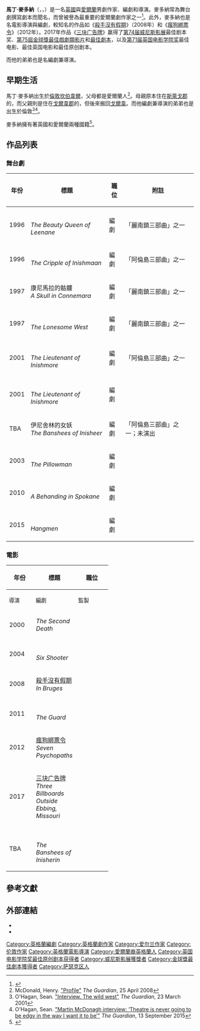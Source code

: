 {{noteTA
|T=zh-tw:馬丁·麥多納;zh-hk:馬田·麥當奴;zh-cn:马丁·麦克多纳;
|G1=Show
|G2=Movie
|1=zh-tw:馬丁·麥多納;zh-hk:馬田·麥當奴;zh-cn:马丁·麦克多纳;
}}
{{Infobox entertainer
| type         = 導演
| name         = 馬丁·麥多納
| foreignname  = {{lang|en|Martin McDonagh}}
| image        = Martin McDonagh 2012.jpg
| imagesize    =
| caption      = 麥多納於2012年的[[多倫多國際影展|多倫多國際影展]]
| birth_name   =
| birth_date   = {{Birth date and age|1970|03|26}}
| birth_place  = 英國[[倫敦|倫敦]][[坎伯韋爾|坎伯韋爾]]
| nationality  = 英國<br>愛爾蘭
| education    = 
| othername    = 
| occupation   = 劇作家、編劇、導演
| years_active = 1996年至今
| spouse       = 
| partner      =
| website      =
| academyawards = {{awards|最佳實景短片|2005年|《{{link-en|六槍手|Six Shooter (film)}}》}}
| goldenglobeawards = {{awards|[[金球獎最佳戲劇類影片|最佳戲劇類影片]]|2017年|《[[三块广告牌|三块广告牌]]》}}{{awards|[[金球獎最佳劇本|最佳劇本]]|2017年|《[[三块广告牌|三块广告牌]]》}}
| baftaawards = {{awards|[[英國電影學院獎最佳影片|最佳影片]]|2017年|《[[三块广告牌|三块广告牌]]》}}{{awards|最佳原創劇本|2008年|《[[殺手沒有假期|殺手沒有假期]]》|||2017年|《[[三块广告牌|三块广告牌]]》}}{{awards|最佳英国电影|2017年|《[[三块广告牌|三块广告牌]]》}}
}}
{{中文譯名
| english   = Martin McDonagh
| putonghua = 马丁·麦克唐纳
| taiwan    = 馬丁·麥多納
| cantonese = 馬田·麥當奴
}}
'''馬丁·麥多納'''（{{lang-en|Martin McDonagh}}，{{IPAc-en|m|ə|k|ˈ|d|ɒ|n|ə|}}，{{bd|1970年|3月26日}}）是一名[[英國|英國]]與[[愛爾蘭|愛爾蘭]]男劇作家、編劇和導演。麥多納常為舞台劇撰寫劇本而聞名，而曾被譽為最重要的愛爾蘭劇作家之一<ref>{{cite news|url=http://query.nytimes.com/gst/fullpage.html?res=9B0CE2DB133AF934A35750C0A9669D8B63&ref=martinmcdonagh&pagewanted=2|accessdate=2011-04-25|publisher=[[New_York_Times|New York Times]]|title=Is He Mellower? Ask the Guy Missing a Hand|first=Jason|last=Zinoman|date=2010-03-07}}</ref>。此外，麥多納也是名電影導演與編劇，較知名的作品如《[[殺手沒有假期|殺手沒有假期]]》（2008年）和《[[瘋狗綁票令|瘋狗綁票令]]》（2012年）。2017年作品《[[三块广告牌|三块广告牌]]》赢得了[[第74届威尼斯影展|第74届威尼斯影展]]最佳剧本奖、[[第75屆金球獎|第75屆金球獎]][[金球獎最佳戲劇類影片|最佳戲劇類影片]]和[[金球獎最佳劇本|最佳劇本]]，以及[[第71届英国电影学院奖|第71届英国电影学院奖]]最佳电影、最佳英国电影和最佳原创剧本。

而他的弟弟{{le|約翰·麥可·麥多納|John Michael McDonagh}}也是名編劇兼導演。

== 早期生活 ==
馬丁·麥多納出生於[[倫敦|倫敦]][[坎伯韋爾|坎伯韋爾]]，父母都是愛爾蘭人<ref name=Mcd>McDonald, Henry. [https://www.theguardian.com/film/2008/apr/25/theatre.northernireland "Profile"] ''The Guardian'', 25 April 2008</ref>。母親原本住在[[斯萊戈郡|斯萊戈郡]]{{le|伊斯基|Easky}}的{{le|基林達夫|Killeenduff}}，而父親則是住在[[戈爾韋郡|戈爾韋郡]]{{le|康尼馬拉|Connemara}}的{{le|里特爾馬蘭|Lettermullan}}，但後來搬回[[戈爾韋|戈爾韋]]。而他編劇兼導演的弟弟{{le|約翰·麥可·麥多納|John Michael McDonagh}}也是出生於倫敦<ref>O'Hagan, Sean. [https://www.theguardian.com/lifeandstyle/2001/mar/24/weekend.seanohagan "Interview. The wild west"] ''The Guardian'', 23 March 2001</ref><ref name=interview>O'Hagan, Sean. [https://www.theguardian.com/culture/2015/sep/11/martin-mcdonagh-theatre-never-going-to-be-edgy-hangmen-interview "Martin McDonagh interview: ‘Theatre is never going to be edgy in the way I want it to be’"] ''The Guardian'', 13 September 2015</ref>。

麥多納擁有著英國和愛爾蘭兩種國籍<ref>{{cite web|title=Seven steps to Martin McDonagh|url=http://www.irishtimes.com/culture/stage/seven-steps-to-martin-mcdonagh-1.548074|publisher=Irish Times|date=2012-11-06|accessdate=2013-05-03}}</ref>。

== 作品列表 ==
=== 舞台劇 ===
{| class="wikitable sortable"
|-
! 年份
! 標題
! 職位
! class="unsortable" | 附註
|-
| 1996
| {{link-en|麗南山的美人|The Beauty Queen of Leenane}}<br>''The Beauty Queen of Leenane''
| 編劇
| 「麗南鎮三部曲」之一
|-
| 1996
| {{link-en|伊尼什曼島的瘸子|The Cripple of Inishmaan}}<br>''The Cripple of Inishmaan''
| 編劇
| 「阿倫島三部曲」之一
|-
| 1997
| 康尼馬拉的骷髏<br>''A Skull in Connemara''
| 編劇
| 「麗南鎮三部曲」之一
|-
| 1997
| {{link-en|荒涼的西部|The Lonesome West}}<br>''The Lonesome West''
| 編劇
| 「麗南鎮三部曲」之一
|-
| 2001
| {{link-en|伊尼什莫島的上尉|The Lieutenant of Inishmore}}<br>''The Lieutenant of Inishmore''
| 編劇
| 「阿倫島三部曲」之一
|-
| 2001
| {{link-en|誰殺了少尉的貓？！|The Lieutenant of Inishmore}}<br>''The Lieutenant of Inishmore''
| 編劇
| 
|-
| TBA
| 伊尼舍林的女妖<br>''The Banshees of Inisheer''
| 編劇
| 「阿倫島三部曲」之一；未演出
|-
| 2003
| {{link-en|枕頭人|The Pillowman}}<br>''The Pillowman''
| 編劇
| 
|-
| 2010
| {{link-en|在斯波坎尋找左手|A Behanding in Spokane}}<br>''A Behanding in Spokane''
| 編劇
| 
|-
| 2015
| {{link-en|劊子手 (戲劇)|Hangmen (play)|劊子手}}<br>''Hangmen''
| 編劇
| 
|}

=== 電影 ===
{| class="wikitable"
|-
! rowspan="2" | 年份
! rowspan="2" | 標題
! colspan="3" | 職位
! rowspan="2" | 附註
|-
! style="width:4em; font-size:90%" | 導演
! style="width:4em; font-size:90%" | 編劇
! style="width:4em; font-size:90%" | 監製
|-
| 2000
| ''The Second Death''
| 
| 
| {{Yes}}
| 執行製片人
|-
| 2004
| {{link-en|六發手槍|Six Shooter (film)}}<br>''Six Shooter''
| {{Yes}}
| {{Yes}}
| 
| 短片
|-
| 2008
| [[殺手沒有假期|殺手沒有假期]]<br>''In Bruges''
| {{Yes}}
| {{Yes}}
| 
| 
|-
| 2011
| {{link-en|看守員 (電影)|The Guard (2011 film)|看守員}}<br>''The Guard''
| 
| 
| {{Yes}}
| 執行製片人
|-
| 2012
| [[瘋狗綁票令|瘋狗綁票令]]<br>''Seven Psychopaths''
| {{Yes}}
| {{Yes}}
| {{Yes}}
| 
|-
| 2017
| [[三块广告牌|三块广告牌]]<br>''Three Billboards Outside Ebbing, Missouri''
| {{Yes}}
| {{Yes}}
| {{Yes}}
| 
|-
| TBA
| {{link-en|伊尼舍林的女妖|The Banshees of Inisherin}}<br>''The Banshees of Inisherin''
| {{Yes}}
| {{Yes}}
| {{Yes}}
| 
|}

== 參考文獻 ==
{{Reflist|30em}}

== 外部連結 ==
{{commons category|Martin McDonagh}}
*{{IMDb name|1732981}}
*{{IBDB name}}

{{馬丁·麥多納}}
{{英国电影学院奖最佳原创剧本}}
{{澳大利亚影艺学院国际奖最佳剧本}}
{{衛星獎最佳原創劇本}}
{{金球奖最佳剧本}}
{{Authority control}}
{{DEFAULTSORT:McDonagh, Martin}}
[[Category:英格蘭編劇|Category:英格蘭編劇]]
[[Category:英格蘭劇作家|Category:英格蘭劇作家]]
[[Category:爱尔兰作家|Category:爱尔兰作家]]
[[Category:伦敦作家|Category:伦敦作家]]
[[Category:英格蘭電影導演|Category:英格蘭電影導演]]
[[Category:愛爾蘭裔英格蘭人|Category:愛爾蘭裔英格蘭人]]
[[Category:英国电影学院奖最佳原创剧本获得者|Category:英国电影学院奖最佳原创剧本获得者]]
[[Category:威尼斯影展獲獎者|Category:威尼斯影展獲獎者]]
[[Category:金球獎最佳劇本獲得者|Category:金球獎最佳劇本獲得者]]
[[Category:萨瑟克区人|Category:萨瑟克区人]]
